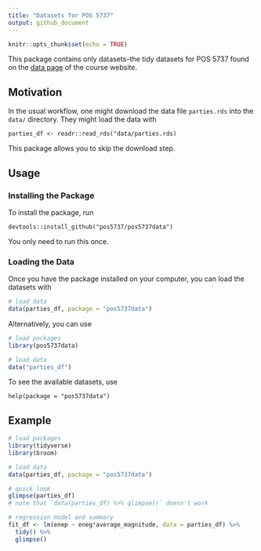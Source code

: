 ```yaml
---
title: "Datasets for POS 5737"
output: github_document
---
```


```r
knitr::opts_chunk$set(echo = TRUE)
```

This package contains only datasets--the tidy datasets for POS 5737 found on the [data page](https://pos5737.github.io/data.html) of the course website.

## Motivation

In the usual workflow, one might download the data file `parties.rds` into the `data/` directory. They might load the data with

```
parties_df <- readr::read_rds("data/parties.rds)
```

This package allows you to skip the download step.

## Usage

### Installing the Package

To install the package, run 

```
devtools::install_github("pos5737/pos5737data")
```

You only need to run this once.

### Loading the Data

Once you have the package installed on your computer, you can load the datasets with

```r
# load data
data(parties_df, package = "pos5737data")
```

Alternatively, you can use

```r
# load packages
library(pos5737data)

# load data
data("parties_df")
```

To see the available datasets, use

```
help(package = "pos5737data")
```

## Example

```r
# load packages
library(tidyverse)
library(broom)

# load data
data(parties_df, package = "pos5737data")

# quick look
glimpse(parties_df)
# note that `data(parties_df) %>% glimpse()` doesn't work

# regression model and summary
fit_df <- lm(enep ~ eneg*average_magnitude, data = parties_df) %>%
  tidy() %>%
  glimpse()
```






